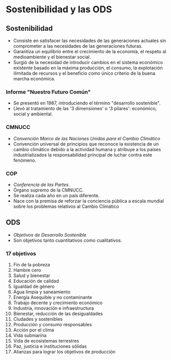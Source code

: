 # Sostenibilidad y las ODS

## Sostenibilidad

- Consiste en satisfacer las necesidades de las generaciones actuales sin comprometer a las necesidades de las generaciones futuras.
- Garantiza un equilibrio entre el crecimiento de la economía, el respeto al medioambiente y el bienestar social.
- Surgió de la necesidad de introducir cambios en el sistema económico existente basado en la máxima producción, el consumo, la explotación ilimitada de recursos y el beneficio como único criterio de la buena marcha económica.

### Informe "Nuestro Futuro Común"
- Se presentó en 1987, introduciendo el término "desarrollo sostenible".
- Llevó al tratamiento de las '3 dimensiones' o '3 pilares': económico, social y ambiental.

### CMNUCC
- *Convención Marco de las Naciones Unidas para el Cambio Climático*
- Convención universal de principios que reconoce la existencia de un cambio climático debido a la actividad humana y atribuye a los países industrializados la responsabilidad principal de luchar contra este fenómeno.


### COP
- *Conferencia de las Partes*.
- Órgano supremo de la CMNUCC.
- Se realiza cada año en un país diferente.
- Nace con la premisa de reforzar la conciencia pública a escala mundial sobre los problemas relativos al Cambio Climático

## ODS
- *Objetivos de Desarrollo Sostenible*
- Son objetivos tanto cuantitativos como cualitativos.

### 17 objetivos

1. Fin de la pobreza
2. Hambre cero
3. Salud y bienestar
4. Educación de calidad
5. Igualdad de género
6. Agua limpia y saneamiento
7. Energía Asequible y no contaminante
8. Trabajo decente y crecimiento económico
9. Industria, innovación e infraestructura
10. Bienestar, reducción de las desigualdades
11. Ciudades y sostenibles
12. Producción y consumo responsables
13. Acción por el clima
14. Vida submarina
15. Vida de ecosistemas terrestres
16. Paz, justicia e instituciones sólidas
17. Alianzas para lograr los objetivos de producción
